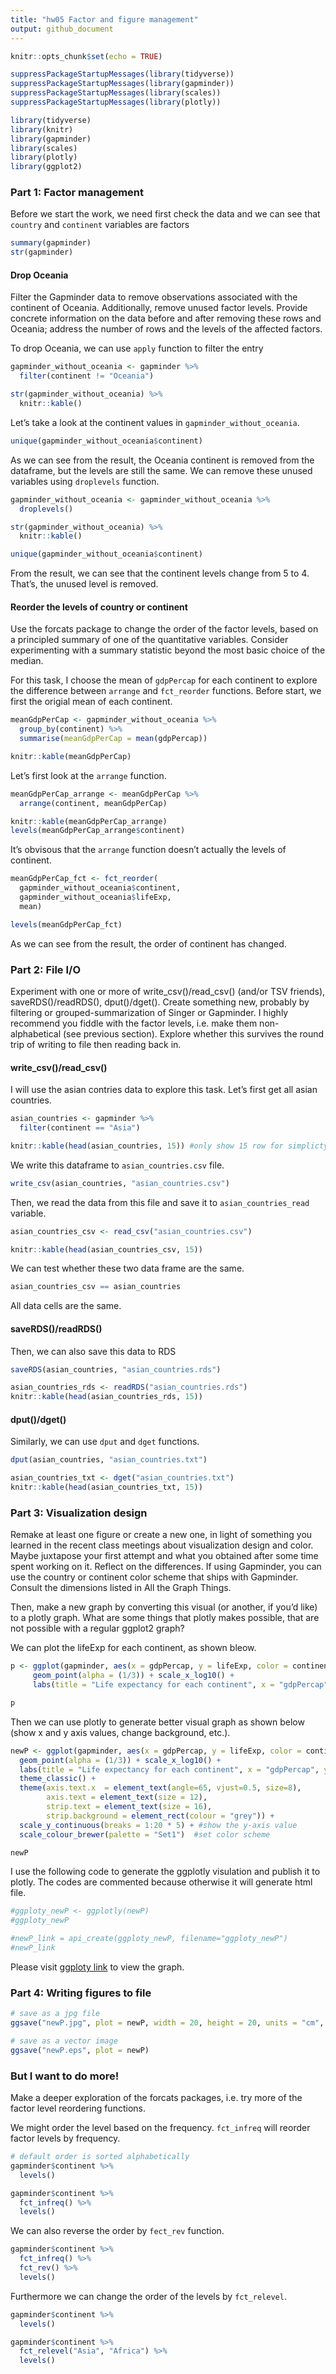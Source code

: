 ```yaml
---
title: "hw05 Factor and figure management"
output: github_document
---
```


```r
knitr::opts_chunk$set(echo = TRUE)
```

```r
suppressPackageStartupMessages(library(tidyverse))
suppressPackageStartupMessages(library(gapminder))
suppressPackageStartupMessages(library(scales))
suppressPackageStartupMessages(library(plotly))
```
```r
library(tidyverse)
library(knitr)
library(gapminder)
library(scales)
library(plotly)
library(ggplot2)
```

### Part 1: Factor management
Before we start the work, we need first check the data and we can see that `country` and `continent` variables are factors
```r
summary(gapminder)
str(gapminder)
```


#### Drop Oceania
Filter the Gapminder data to remove observations associated with the continent of Oceania. Additionally, remove unused factor levels. Provide concrete information on the data before and after removing these rows and Oceania; address the number of rows and the levels of the affected factors.

To drop Oceania, we can use `apply` function to filter the entry
```r
gapminder_without_oceania <- gapminder %>% 
  filter(continent != "Oceania")

str(gapminder_without_oceania) %>% 
  knitr::kable()
```
Let's take a look at the continent values in `gapminder_without_oceania`.
```r
unique(gapminder_without_oceania$continent)
```

As we can see from the result, the Oceania continent is removed from the dataframe, but the levels are still the same. We can remove these unused variables using `droplevels` function.
```r
gapminder_without_oceania <- gapminder_without_oceania %>% 
  droplevels()

str(gapminder_without_oceania) %>% 
  knitr::kable()
```

```r
unique(gapminder_without_oceania$continent)
```

From the result, we can see that the continent levels change from 5 to 4. That's, the unused level is removed.

#### Reorder the levels of country or continent
Use the forcats package to change the order of the factor levels, based on a principled summary of one of the quantitative variables. Consider experimenting with a summary statistic beyond the most basic choice of the median.

For this task, I choose the mean of `gdpPercap` for each continent to explore the difference between `arrange` and `fct_reorder` functions. Before start, we first the origial mean of each continent.

```r
meanGdpPerCap <- gapminder_without_oceania %>% 
  group_by(continent) %>% 
  summarise(meanGdpPerCap = mean(gdpPercap))

knitr::kable(meanGdpPerCap)
```

Let's first look at the `arrange` function.

```r
meanGdpPerCap_arrange <- meanGdpPerCap %>% 
  arrange(continent, meanGdpPerCap) 

knitr::kable(meanGdpPerCap_arrange)
levels(meanGdpPerCap_arrange$continent)
```

It's obvisous that the `arrange` function doesn't actually the levels of continent.

```r
meanGdpPerCap_fct <- fct_reorder( 
  gapminder_without_oceania$continent,
  gapminder_without_oceania$lifeExp,
  mean)

levels(meanGdpPerCap_fct)
```

As we can see from the result, the order of continent has changed.

### Part 2: File I/O

Experiment with one or more of write_csv()/read_csv() (and/or TSV friends), saveRDS()/readRDS(), dput()/dget(). Create something new, probably by filtering or grouped-summarization of Singer or Gapminder. I highly recommend you fiddle with the factor levels, i.e. make them non-alphabetical (see previous section). Explore whether this survives the round trip of writing to file then reading back in.


#### write_csv()/read_csv()
I will use the asian contries data to explore this task. Let's first get all asian countries.

```r
asian_countries <- gapminder %>% 
  filter(continent == "Asia")

knitr::kable(head(asian_countries, 15)) #only show 15 row for simplicty
```

We write this dataframe to `asian_countries.csv` file.
```r
write_csv(asian_countries, "asian_countries.csv")
```

Then, we read the data from this file and save it to `asian_countries_read` variable.

```r
asian_countries_csv <- read_csv("asian_countries.csv")
```

```r
knitr::kable(head(asian_countries_csv, 15))
```

We can test whether these two data frame are the same. 

```r
asian_countries_csv == asian_countries
```

All data cells are the same.

#### saveRDS()/readRDS()
Then, we can also save this data to RDS

```r
saveRDS(asian_countries, "asian_countries.rds")
```

```r
asian_countries_rds <- readRDS("asian_countries.rds")
knitr::kable(head(asian_countries_rds, 15))
```

#### dput()/dget()
Similarly, we can use `dput` and `dget` functions.
```r
dput(asian_countries, "asian_countries.txt")
```

```r
asian_countries_txt <- dget("asian_countries.txt")
knitr::kable(head(asian_countries_txt, 15))
```

### Part 3: Visualization design

Remake at least one figure or create a new one, in light of something you learned in the recent class meetings about visualization design and color. Maybe juxtapose your first attempt and what you obtained after some time spent working on it. Reflect on the differences. If using Gapminder, you can use the country or continent color scheme that ships with Gapminder. Consult the dimensions listed in All the Graph Things.

Then, make a new graph by converting this visual (or another, if you’d like) to a plotly graph. What are some things that plotly makes possible, that are not possible with a regular ggplot2 graph?


We can plot the lifeExp for each continent, as shown bleow.
```r
p <- ggplot(gapminder, aes(x = gdpPercap, y = lifeExp, color = continent)) +
     geom_point(alpha = (1/3)) + scale_x_log10() +
     labs(title = "Life expectancy for each continent", x = "gdpPercap", y = "Life expectancy")

p
```

Then we can use plotly to generate better visual graph as shown below (show x and y axis values, change background, etc.).
```r
newP <- ggplot(gapminder, aes(x = gdpPercap, y = lifeExp, color = continent)) +
  geom_point(alpha = (1/3)) + scale_x_log10() +
  labs(title = "Life expectancy for each continent", x = "gdpPercap", y = "Life expectancy") +
  theme_classic() +
  theme(axis.text.x  = element_text(angle=65, vjust=0.5, size=8),
        axis.text = element_text(size = 12),
        strip.text = element_text(size = 16), 
        strip.background = element_rect(colour = "grey")) + 
  scale_y_continuous(breaks = 1:20 * 5) + #show the y-axis value
  scale_colour_brewer(palette = "Set1")  #set color scheme

newP
```

I use the following code to generate the ggplotly visulation and publish it to plotly. The codes are commented because otherwise it will generate html file.
```r
#ggploty_newP <- ggplotly(newP)
#ggploty_newP

#newP_link = api_create(ggploty_newP, filename="ggploty_newP")
#newP_link
```

Please visit [ggploty link](https://plot.ly/~ilemon/1/#/) to view the graph. 

### Part 4: Writing figures to file

```r
# save as a jpg file 
ggsave("newP.jpg", plot = newP, width = 20, height = 20, units = "cm", dpi = 100)
```

```r
# save as a vector image
ggsave("newP.eps", plot = newP)
```

### But I want to do more!

Make a deeper exploration of the forcats packages, i.e. try more of the factor level reordering functions.

We might order the level based on the frequency. `fct_infreq` will reorder factor levels by frequency. 
```r
# default order is sorted alphabetically 
gapminder$continent %>% 
  levels()
```

```r
gapminder$continent %>% 
  fct_infreq() %>% 
  levels()
```

We can also reverse the  order by `fect_rev` function.


```r
gapminder$continent %>% 
  fct_infreq() %>% 
  fct_rev() %>% 
  levels()
```

Furthermore we can change the order of the levels by `fct_relevel`.
```r
gapminder$continent %>% 
  levels()
```

```r
gapminder$continent %>% 
  fct_relevel("Asia", "Africa") %>% 
  levels()
```

